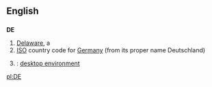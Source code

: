==English==

==={{Abbreviation}}===
'''DE'''
# [[Delaware]], a {{USstate}}
# [[ISO]] country code for [[Germany]] (from its proper name Deutschland)
# {{computing}}: [[desktop environment]]

[[pl:DE]]